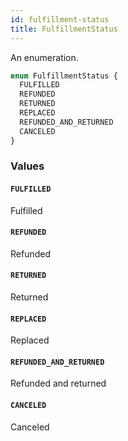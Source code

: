 ```yaml
---
id: fulfillment-status
title: FulfillmentStatus
---
```


An enumeration.

```graphql
enum FulfillmentStatus {
  FULFILLED
  REFUNDED
  RETURNED
  REPLACED
  REFUNDED_AND_RETURNED
  CANCELED
}
```

### Values

#### `FULFILLED`

Fulfilled

#### `REFUNDED`

Refunded

#### `RETURNED`

Returned

#### `REPLACED`

Replaced

#### `REFUNDED_AND_RETURNED`

Refunded and returned

#### `CANCELED`

Canceled
